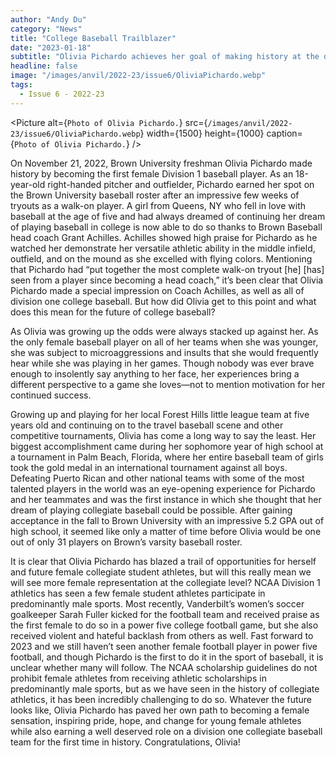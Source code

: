 ```yaml
---
author: "Andy Du"
category: "News"
title: "College Baseball Trailblazer"
date: "2023-01-18"
subtitle: "Olivia Pichardo achieves her goal of making history at the division one level."
headline: false
image: "/images/anvil/2022-23/issue6/OliviaPichardo.webp"
tags:
  - Issue 6 - 2022-23
---
```


<Picture
	alt={`Photo of Olivia Pichardo.`}
	src={`/images/anvil/2022-23/issue6/OliviaPichardo.webp`}
	width={1500}
	height={1000}
	caption={`Photo of Olivia Pichardo.`}
/>

On November 21, 2022, Brown University freshman Olivia Pichardo made history by becoming the first female Division 1 baseball player. As an 18-year-old right-handed pitcher and outfielder, Pichardo earned her spot on the Brown University baseball roster after an impressive few weeks of tryouts as a walk-on player. A girl from Queens, NY who fell in love with baseball at the age of five and had always dreamed of continuing her dream of playing baseball in college is now able to do so thanks to Brown Baseball head coach Grant Achilles. Achilles showed high praise for Pichardo as he watched her demonstrate her versatile athletic ability in the middle infield, outfield, and on the mound as she excelled with flying colors. Mentioning that Pichardo had “put together the most complete walk-on tryout [he] [has] seen from a player since becoming a head coach,” it’s been clear that Olivia Pichardo made a special impression on Coach Achilles, as well as all of division one college baseball. But how did Olivia get to this point and what does this mean for the future of college baseball?

As Olivia was growing up the odds were always stacked up against her. As the only female baseball player on all of her teams when she was younger, she was subject to microaggressions and insults that she would frequently hear while she was playing in her games. Though nobody was ever brave enough to insolently say anything to her face, her experiences bring a different perspective to a game she loves––not to mention motivation for her continued success.

Growing up and playing for her local Forest Hills little league team at five years old and continuing on to the travel baseball scene and other competitive tournaments, Olivia has come a long way to say the least. Her biggest accomplishment came during her sophomore year of high school at a tournament in Palm Beach, Florida, where her entire baseball team of girls took the gold medal in an international tournament against all boys. Defeating Puerto Rican and other national teams with some of the most talented players in the world was an eye-opening experience for Pichardo and her teammates and was the first instance in which she thought that her dream of playing collegiate baseball could be possible. After gaining acceptance in the fall to Brown University with an impressive 5.2 GPA out of high school, it seemed like only a matter of time before Olivia would be one out of only 31 players on Brown’s varsity baseball roster.

It is clear that Olivia Pichardo has blazed a trail of opportunities for herself and future female collegiate student athletes, but will this really mean we will see more female representation at the collegiate level? NCAA Division 1 athletics has seen a few female student athletes participate in predominantly male sports. Most recently, Vanderbilt’s women’s soccer goalkeeper Sarah Fuller kicked for the football team and received praise as the first female to do so in a power five college football game, but she also received violent and hateful backlash from others as well. Fast forward to 2023 and we still haven’t seen another female football player in power five football, and though Pichardo is the first to do it in the sport of baseball, it is unclear whether many will follow. The NCAA scholarship guidelines do not prohibit female athletes from receiving athletic scholarships in predominantly male sports, but as we have seen in the history of collegiate athletics, it has been incredibly challenging to do so. Whatever the future looks like, Olivia Pichardo has paved her own path to becoming a female sensation, inspiring pride, hope, and change for young female athletes while also earning a well deserved role on a division one collegiate baseball team for the first time in history. Congratulations, Olivia!
